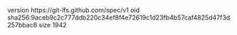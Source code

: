 version https://git-lfs.github.com/spec/v1
oid sha256:9aceb9c2c777ddb220c34ef8f4e72619c1d23fb4b57caf4825d47f3d257bbac8
size 1942
